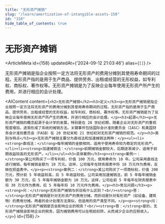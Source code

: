 ```yaml
---
title: "无形资产摊销"
slug: "/learn/amortization-of-intangible-assets-158"
id: "158"
hide_table_of_contents: true
---
```



# 无形资产摊销

<ArticleMeta id={158} updatedAt={'2024-09-12 21:03:46'} alias={`[]`} />
<div className='border-solid border-b border-t-0 my-4 border-[var(--ifm-color-gray-300)]' />

无形资产摊销是指企业按照一定方法将无形资产的费用分摊到其使用寿命期间的过程。无形资产指的是用于生产商品、提供劳务、出租或经营的无形权益，如专利权、商标权、著作权等。无形资产摊销是为了反映企业每年使用无形资产所产生的费用，并进行相应的会计处理。

<AIContent content={`<h2>无形资产摊销</h2><h3>定义</h3><p>无形资产摊销是指企业按照一定方法将无形资产的费用分摊到其使用寿命期间的过程。无形资产指的是用于生产商品、提供劳务、出租或经营的无形权益，如专利权、商标权、著作权等。无形资产摊销是为了反映企业每年使用无形资产所产生的费用，并进行相应的会计处理。</p><h3>起源</h3><p>无形资产摊销的概念起源于会计学的发展，特别是在 20 世纪初期，随着企业对无形资产的重视程度增加，逐渐形成了系统的摊销方法。关键事件包括国际会计准则委员会（IASC）和美国财务会计准则委员会（FASB）在 20 世纪末和 21 世纪初对无形资产摊销的规范。</p><h3>类别与特点</h3><p>无形资产摊销主要分为直线法和加速摊销法两种：</p><ul><li><strong>直线法：</strong>每年摊销的金额相同，适用于使用寿命较为稳定的无形资产。</li><li><strong>加速摊销法：</strong>前期摊销金额较大，后期逐渐减少，适用于前期收益较高的无形资产。</li></ul><h3>具体案例</h3><p><strong>案例一：</strong>某公司购买了一项专利权，价值 100 万元，使用寿命为 10 年。公司采用直线法进行摊销，每年摊销金额为 10 万元。这样，公司每年在财务报表中将 10 万元作为费用，反映在损益表中。</p><p><strong>案例二：</strong>某公司购买了一项商标权，价值 200 万元，预计前 5 年收益较高，后 5 年收益较低。公司采用加速摊销法，前 5 年每年摊销金额为 30 万元，后 5 年每年摊销金额为 10 万元。这样，公司在前 5 年每年在财务报表中将 30 万元作为费用，后 5 年每年将 10 万元作为费用。</p><h3>常见问题</h3><p><strong>问：</strong>无形资产摊销与折旧有什么区别？<br/><strong>答：</strong>无形资产摊销是针对无形资产的费用分摊，而折旧是针对有形资产（如设备、建筑物）的费用分摊。两者的会计处理方法类似，但适用的资产类型不同。</p><p><strong>问：</strong>无形资产摊销是否会影响企业的税务？<br/><strong>答：</strong>是的，无形资产摊销会影响企业的税务，因为摊销费用可以在税前扣除，从而减少企业的应税收入。</p>`} id={158} />
